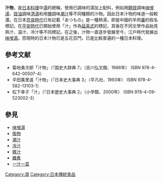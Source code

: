 '''汁物'''，是[[日本料理|日本料理]]中[[湯|湯]]的總稱，使用已調味的湯加上配料，例如用[[麵豉|麵豉]]調味[[味噌湯|味噌湯]]、[[豉油|豉油]]調味[[清湯|清湯]]和用[[鹽|鹽]]調味[[潮汁|潮汁]]等不同種類的汁物。因此日本汁物的味道一般較濃。在日本[[奈良時代|奈良時代]]已有記載「あつもの」是一種熱湯，即是中國的羊肉[[羹|羹]]的假名標記。在[[平安時代|平安時代]]已開始使用「汁」作為[[延喜式|延喜式]]的標記，其後在不同文學作品始見熟汁、温汁、冷汁等不同標記。在之後，汁物一直逐步發展至今，江戶時代發展出[[味噌湯|味噌湯]]。而現時的日本汁物已是五花百門，已是比較普遍的一種日本料理。

== 參考文献 ==
*菊地勇次郎「汁物」（『国史大辞典 7』（吉川弘文館、1986年） ISBN 978-4-642-00507-4）
*平田萬里遠「汁物」（『日本史大事典 3』（平凡社、1993年） ISBN 978-4-582-13103-1） 
*松下幸子「汁」（『日本歴史大事典 2』（小学館、2000年） ISBN 978-4-09-523002-3）

== 參見==
* [[味噌湯|味噌湯]]
* [[吸物|吸物]]
* [[潮汁|潮汁]]
* [[冷汁|冷汁]]
* [[豚汁|豚汁]]
* [[雜煮|雜煮]]
* [[一汁一菜|一汁一菜]]

[[Category:湯|Category:湯]]
[[Category:日本傳統食品|Category:日本傳統食品]]